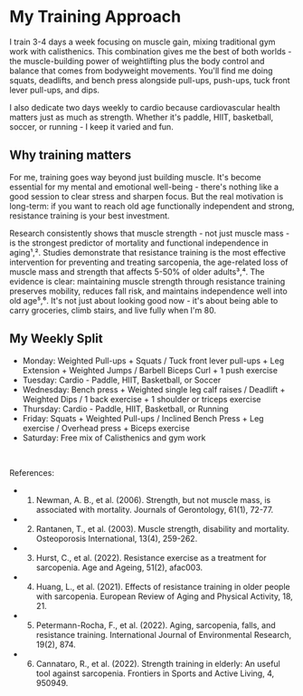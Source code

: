 # My Training Approach

I train 3-4 days a week focusing on muscle gain, mixing traditional gym work with calisthenics. This combination gives me the best of both worlds - the muscle-building power of weightlifting plus the body control and balance that comes from bodyweight movements. You'll find me doing squats, deadlifts, and bench press alongside pull-ups, push-ups, tuck front lever pull-ups, and dips.

I also dedicate two days weekly to cardio because cardiovascular health matters just as much as strength. Whether it's paddle, HIIT, basketball, soccer, or running - I keep it varied and fun.

## Why training matters

For me, training goes way beyond just building muscle. It's become essential for my mental and emotional well-being - there's nothing like a good session to clear stress and sharpen focus. But the real motivation is long-term: if you want to reach old age functionally independent and strong, resistance training is your best investment.

Research consistently shows that muscle strength - not just muscle mass - is the strongest predictor of mortality and functional independence in aging¹,². Studies demonstrate that resistance training is the most effective intervention for preventing and treating sarcopenia, the age-related loss of muscle mass and strength that affects 5-50% of older adults³,⁴. The evidence is clear: maintaining muscle strength through resistance training preserves mobility, reduces fall risk, and maintains independence well into old age⁵,⁶. It's not just about looking good now - it's about being able to carry groceries, climb stairs, and live fully when I'm 80.

## My Weekly Split

* Monday: Weighted Pull-ups + Squats / Tuck front lever pull-ups + Leg Extension + Weighted Jumps / Barbell Biceps Curl + 1 push exercise
* Tuesday: Cardio - Paddle, HIIT, Basketball, or Soccer
* Wednesday: Bench press + Weighted single leg calf raises / Deadlift + Weighted Dips / 1 back exercise + 1 shoulder or triceps exercise
* Thursday: Cardio - Paddle, HIIT, Basketball, or Running
* Friday: Squats + Weighted Pull-ups / Inclined Bench Press + Leg exercise / Overhead press + Biceps exercise
* Saturday: Free mix of Calisthenics and gym work
<br />

References:

* 1. Newman, A. B., et al. (2006). Strength, but not muscle mass, is associated with mortality. Journals of Gerontology, 61(1), 72-77.
* 2. Rantanen, T., et al. (2003). Muscle strength, disability and mortality. Osteoporosis International, 13(4), 259-262.
* 3. Hurst, C., et al. (2022). Resistance exercise as a treatment for sarcopenia. Age and Ageing, 51(2), afac003.
* 4. Huang, L., et al. (2021). Effects of resistance training in older people with sarcopenia. European Review of Aging and Physical Activity, 18, 21.
* 5. Petermann-Rocha, F., et al. (2022). Aging, sarcopenia, falls, and resistance training. International Journal of Environmental Research, 19(2), 874.
* 6. Cannataro, R., et al. (2022). Strength training in elderly: An useful tool against sarcopenia. Frontiers in Sports and Active Living, 4, 950949.
